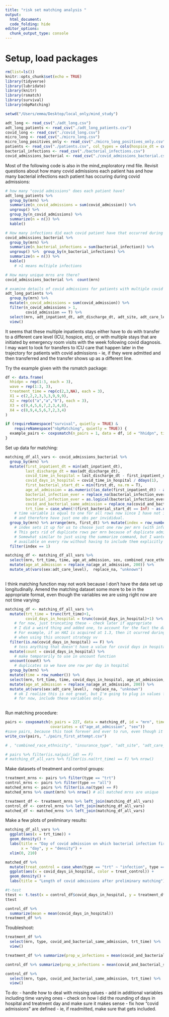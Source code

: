 ```yaml
---
title: "risk set matching analysis "
output: 
  html_document:
  code_folding: hide
editor_options: 
  chunk_output_type: console
---
```


# Setup, load packages
```r
rm(list=ls())
knitr::opts_chunk$set(echo = TRUE)
library(tidyverse)
library(lubridate)
library(knitr)
library(rsmatch)
library(survival)
library(nbpMatching)
```

```r
setwd("/Users/emma/Desktop/local_only/mind_study")

adt_long <- read_csv("./adt_long.csv")
adt_long_patients <- read_csv("./adt_long_patients.csv")
covid_long <- read_csv("./covid_long.csv")
micro_long <- read_csv("./micro_long.csv")
micro_long_positives_only <- read_csv("./micro_long_positives_only.csv")
patients <- read_csv("./patients.csv", col_types = cols(hospice_dt = col_datetime(format = "")))
bacterial_infections <- read_csv("./bacterial_infections.csv")
covid_admissions_bacterial <- read_csv("./covid_admissions_bacterial.csv")
```

Most of the following code is also in the mind_exploratory rmd file. Revisit questions about how many covid admissions each patient has and how many bacterial infections each patient has occuring during covid admissions:
```r
# how many "covid admissions" does each patient have?
adt_long_patients %>% 
  group_by(mrn) %>% 
  summarize(n_covid_admissions = sum(covid_admission)) %>% 
  ungroup() %>% 
  group_by(n_covid_admissions) %>% 
  summarize(n = n()) %>% 
  kable()

# How many infections did each covid patient have that occurred during covid inpatient admissions?
covid_admissions_bacterial %>% 
  group_by(mrn) %>% 
  summarize(n_bacterial_infections = sum(bacterial_infection)) %>% 
  ungroup() %>%  group_by(n_bacterial_infections) %>% 
  summarize(n = n()) %>% 
  kable()
    # >1 means multiple infections 

# How many unique mrns are there?
covid_admissions_bacterial %>%  count(mrn)

# examine details of covid admissions for patients with multiple covid admissions:
adt_long_patients %>% 
  group_by(mrn) %>% 
  mutate(n_covid_admissions = sum(covid_admission)) %>% 
  filter(n_covid_admissions > 1,
         covid_admission == T) %>% 
  select(mrn, adt_inpatient_dt, adt_discharge_dt, adt_site, adt_care_level, adt_discharge_disp) %>% 
  view()
```
It seems that these multiple inpatients stays either have to do with transfer to a different care level (ICU, hospice, etc), 
or with multiple stays that are initiated by emergency room visits with the week following covid diagnosis.
I may want to look for transfers to ICU care that happen later in the trajectory for patients with covid admissions - 
ie, if they were admitted and then transferred and the transfer shows up as a different line.

Try the example given with the rsmatch package:
```r
df <- data.frame(
  hhidpn = rep(1:3, each = 3),
  wave = rep(1:3, 3),
  treatment_time = rep(c(2,3,NA), each = 3),
  X1 = c(2,2,2,3,3,3,9,9,9),
  X2 = rep(c("a","a","b"), each = 3),
  X3 = c(9,4,5,6,7,2,3,4,8),
  X4 = c(8,9,4,5,6,7,2,3,4)
)

if (requireNamespace("survival", quietly = TRUE) &
    requireNamespace("nbpMatching", quietly = TRUE)) {
  example_pairs <- coxpsmatch(n_pairs = 1, data = df, id = "hhidpn", time = "wave", trt_time = "treatment_time")
}
```

Set up data for matching:
```r
matching_df_all_vars <- covid_admissions_bacterial %>% 
  group_by(mrn) %>% 
  mutate(first_inpatient_dt = min(adt_inpatient_dt),
         last_discharge_dt = max(adt_discharge_dt),
         covid_time_in_hospital = last_discharge_dt - first_inpatient_dt,
         covid_days_in_hospital = covid_time_in_hospital / ddays(1),
         first_bacterial_start_dt = min(first_dt, na.rm = T),
         age_at_admission = as.numeric((as_date(first_inpatient_dt) - as_date(dob))/365),
         bacterial_infection_ever = replace_na(bacterial_infection_ever, 0),
         bacterial_infection_ever = as.logical(bacterial_infection_ever),
         covid_and_bacterial_same_admission = replace_na(covid_and_bacterial_same_admission, F), 
         trt_time = case_when(!(first_bacterial_start_dt == Inf) ~ as.numeric(((first_bacterial_start_dt) - (first_inpatient_dt)) / ddays(1)))) %>% 
    # time variable is equal to one for all rows now since I have not included any time varying covariates,
    # and therefore have just one obs per invididual.
  group_by(mrn) %>% arrange(mrn, first_dt) %>% mutate(index = row_number()) %>% 
    # index sets it up for us to choose just one row per mrn (with info for the first infection)
    # This gets rid of duplicate rows per mrn because of duplicate admissions or duplicate bacterial infections
    # Somewhat similar to just using the summarize command, but I wanted to preserve some of the variables that are 
    # available on every row without having to include them explicitly in summarize, so I did it this way.
  filter(index == 1) 

matching_df <- matching_df_all_vars %>% 
  select(mrn, trt_time, time, age_at_admission, sex, combined_race_ethnicity, insurance_type, adt_site, adt_care_level) %>% 
  mutate(age_at_admission = replace_na(age_at_admission, 200)) %>% 
  mutate_at(vars(sex:adt_care_level),  replace_na, "unknown")
    
```


I think matching function may not work because I don't have the data set up longitudinally. 
Amend the matching dataset some more to be in the appropriate format, even though the variables we 
are using right now are not time varying:
```r
matching_df <- matching_df_all_vars %>% 
  mutate(trt_time = trunc(trt_time)+1,
         covid_days_in_hospital = trunc(covid_days_in_hospital)+1) %>% 
    # for now, just truncating these - check later if appropriate
    # I did a weird thing and added one, to account for the fact the day 1 is in fact day 0, but will start counting from one. 
    # For example, if an HAI is acquired at 1.3, then it ocurred during the time span of 1-2 days, which we're calling day 2 
    # when using this uncount strategy vv
  filter(is.na(covid_days_in_hospital) == F) %>% 
    # toss anything that doesn't have a value for covid days in hospital
  mutate(count = covid_days_in_hospital) %>% 
    # make temporarily to use in uncount function
  uncount(count) %>% 
    # duplicates so we have one row per day in hospital
  group_by(mrn) %>% 
  mutate(time = row_number()) %>% 
  select(mrn, trt_time, time, covid_days_in_hospital, age_at_admission, sex, combined_race_ethnicity, insurance_type, adt_site, adt_care_level) %>% 
  mutate(age_at_admission = replace_na(age_at_admission, 200)) %>% 
  mutate_at(vars(sex:adt_care_level),  replace_na, "unknown")
    # ok I realize this is not great, but I'm going to plug in values for the few missing things here just to see if I can get the matching function to work. 
    # for now, include these variables only.
         
```



Run matching procedure:
```r
pairs <- coxpsmatch(n_pairs = 227, data = matching_df, id = "mrn", time = "time", trt_time = "trt_time", 
                    covariates = c("age_at_admission", "sex"))
#save pairs, because this took forever and ever to run, even though it obviously gave me the wrong results:
write_csv(pairs, "./pairs_first_attempt.csv")

# , "combined_race_ethnicity", "insurance_type", "adt_site", "adt_care_level"))
```

```r
# pairs %>% filter(is.na(pair_id) == F)
# matching_df_all_vars %>% filter(is.na(trt_time) == F) %>% nrow()
```

Make datasets of treatment and control groups:
```r
treatment_mrns <- pairs %>% filter(type == "trt")
control_mrns <- pairs %>% filter(type == "all")
matched_mrns <- pairs %>% filter(is.na(type) == F)
matched_mrns %>% count(mrn) %>% nrow() # all matched mrns are unique

treatment_df <- treatment_mrns %>% left_join(matching_df_all_vars)
control_df <- control_mrns %>% left_join(matching_df_all_vars)
matched_df <- matched_mrns %>% left_join(matching_df_all_vars)
```

Make a few plots of preliminary results:
```r
matching_df_all_vars %>% 
  ggplot(aes(x = trt_time)) +
  geom_density() +
  labs(title = "Day of covid admission on which bacterial infection first detected", 
       x = "day", y = "density") +
  xlim(0, 210)

matched_df %>% 
  mutate(treat_control = case_when(type == "trt" ~ "infection", type == "all" ~ "no_infection")) %>% 
  ggplot(aes(x = covid_days_in_hospital, color = treat_control)) +
  geom_density() +
  labs(title = "Length of covid admissions after preliminary matching")

#t-test
ttest <- t.test(x = control_df$covid_days_in_hospital, y = treatment_df$covid_days_in_hospital)
ttest

control_df %>% 
  summarize(mean = mean(covid_days_in_hospital))
treatment_df %>% 
```

Troubleshoot:
```r
treatment_df %>% 
  select(mrn, type, covid_and_bacterial_same_admission, trt_time) %>% 
  view()

treatment_df %>% summarize(prop_w_infections = mean(covid_and_bacterial_same_admission))

control_df %>% summarize(prop_w_infections = mean(covid_and_bacterial_same_admission))

control_df %>% 
  select(mrn, type, covid_and_bacterial_same_admission, trt_time) %>% 
  view()
```



To do:
- handle how to deal with missing values
- add in additional variables including time varying ones
- check on how I did the rounding of days in hospital and treatment day and make sure it makes sense
- fix how "covid admissions" are defined - ie, if readmitted, make sure that gets included. 